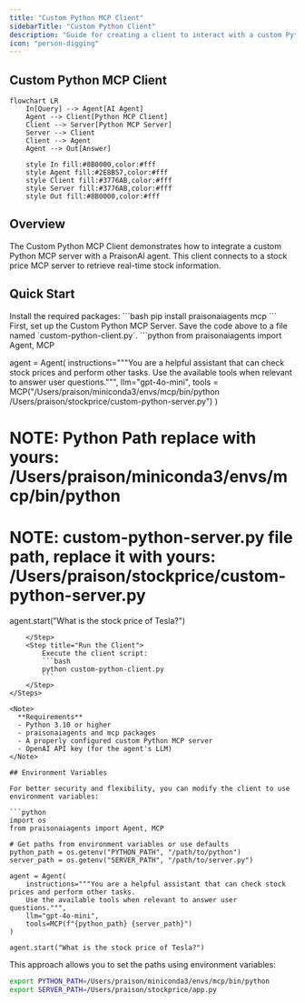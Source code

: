 ```yaml
---
title: "Custom Python MCP Client"
sidebarTitle: "Custom Python Client"
description: "Guide for creating a client to interact with a custom Python MCP server"
icon: "person-digging"
---
```


## Custom Python MCP Client

```mermaid
flowchart LR
    In[Query] --> Agent[AI Agent]
    Agent --> Client[Python MCP Client]
    Client --> Server[Python MCP Server]
    Server --> Client
    Client --> Agent
    Agent --> Out[Answer]
    
    style In fill:#8B0000,color:#fff
    style Agent fill:#2E8B57,color:#fff
    style Client fill:#3776AB,color:#fff
    style Server fill:#3776AB,color:#fff
    style Out fill:#8B0000,color:#fff
```

## Overview

The Custom Python MCP Client demonstrates how to integrate a custom Python MCP server with a PraisonAI agent. This client connects to a stock price MCP server to retrieve real-time stock information.

## Quick Start

<Steps>
    <Step title="Install Dependencies">
        Install the required packages:
        ```bash
        pip install praisonaiagents mcp
        ```
    </Step>
    <Step title="Set Up the Server">
        First, set up the Custom Python MCP Server.
    </Step>
    <Step title="Create Custom Python Client">
        Save the code above to a file named `custom-python-client.py`.
```python
from praisonaiagents import Agent, MCP

agent = Agent(
    instructions="""You are a helpful assistant that can check stock prices and perform other tasks.
    Use the available tools when relevant to answer user questions.""",
    llm="gpt-4o-mini",
    tools = MCP("/Users/praison/miniconda3/envs/mcp/bin/python /Users/praison/stockprice/custom-python-server.py")
)

# NOTE: Python Path replace with yours: /Users/praison/miniconda3/envs/mcp/bin/python
# NOTE: custom-python-server.py file path, replace it with yours: /Users/praison/stockprice/custom-python-server.py

agent.start("What is the stock price of Tesla?")
```
    </Step>
    <Step title="Run the Client">
        Execute the client script:
        ```bash
        python custom-python-client.py
        ```
    </Step>
</Steps>

<Note>
  **Requirements**
  - Python 3.10 or higher
  - praisonaiagents and mcp packages
  - A properly configured custom Python MCP server
  - OpenAI API key (for the agent's LLM)
</Note>

## Environment Variables

For better security and flexibility, you can modify the client to use environment variables:

```python
import os
from praisonaiagents import Agent, MCP

# Get paths from environment variables or use defaults
python_path = os.getenv("PYTHON_PATH", "/path/to/python")
server_path = os.getenv("SERVER_PATH", "/path/to/server.py")

agent = Agent(
    instructions="""You are a helpful assistant that can check stock prices and perform other tasks.
    Use the available tools when relevant to answer user questions.""",
    llm="gpt-4o-mini",
    tools=MCP(f"{python_path} {server_path}")
)

agent.start("What is the stock price of Tesla?")
```

This approach allows you to set the paths using environment variables:

```bash
export PYTHON_PATH=/Users/praison/miniconda3/envs/mcp/bin/python
export SERVER_PATH=/Users/praison/stockprice/app.py
```